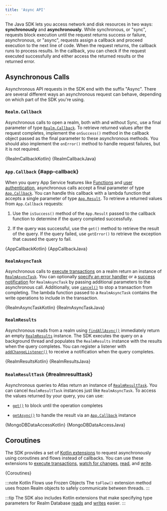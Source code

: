 ```yaml
---
title: 'Async API'
---
```


The Java SDK lets you access network and disk
resources in two ways: **synchronously** and **asynchronously**. While
synchronous, or "sync", requests block execution until the request returns
success or failure, asynchronous, or "async", requests assign a
callback and proceed execution to the next line of code. When
the request returns, the callback runs to process results.
In the callback, you can check if the request executed
successfully and either access the returned results or the returned
error.

## Asynchronous Calls

Asynchronous API requests in the SDK end with the suffix "Async".
There are several different ways an asynchronous request can behave,
depending on which part of the SDK you're using.

### `Realm.Callback`

Asynchronous calls to open a realm, both with and without Sync,
use a final parameter of type [`Realm.Callback`](https://docs.mongodb.com/realm-sdks/java/latest/io/realm/Realm.Callback.html).
To retrieve returned values after the
request completes, implement the `onSuccess()` method in the callback
object passed as the final parameter to these asynchronous methods. You
should also implement the `onError()` method to handle request failures,
but it is not required.

<Tabs groupId="java-sdk-languages">
    <TabItem value="kotlin" label="Kotlin">
        <CodeBlock language="kotlin">{RealmCallbackKotlin}</CodeBlock>
    </TabItem>
    <TabItem value="java" label="Java">
        <CodeBlock language="java">{RealmCallbackJava}</CodeBlock>
    </TabItem>
</Tabs>

### `App.Callback` {#app-callback}

When you query App Service features like [Functions](/sdk/java/app-services/functions)
and [user authentication](/sdk/java/app-services/users/authenticate-users),
asynchronous calls accept a final
parameter of type [`App.Callback`](https://docs.mongodb.com/realm-sdks/java/latest/io/realm/mongodb/App.Callback.html).
You can handle this callback with a lambda function that accepts a
single parameter of type [`App.Result`](https://docs.mongodb.com/realm-sdks/java/latest/io/realm/mongodb/App.Result.html).
To retrieve a returned values from `App.Callback` requests:

1. Use the `isSuccess()` method of the `App.Result` passed to the
   callback function to determine if the query completed
   successfully.

1. If the query was successful, use the `get()` method to retrieve
   the result of the query. If the query failed, use `getError()` to
   retrieve the exception that caused the query to fail.

<Tabs groupId="java-sdk-languages">
    <TabItem value="kotlin" label="Kotlin">
        <CodeBlock language="kotlin">{AppCallbackKotlin}</CodeBlock>
    </TabItem>
    <TabItem value="java" label="Java">
        <CodeBlock language="java">{AppCallbackJava}</CodeBlock>
    </TabItem>
</Tabs>

### `RealmAsyncTask`

Asynchronous calls to [execute transactions](sdk/java/realm-database/write-transactions)
on a realm return an instance of [`RealmAsyncTask`](https://docs.mongodb.com/realm-sdks/java/latest/io/realm/RealmAsyncTask.html).
You can optionally [specify an error handler](https://docs.mongodb.com/realm-sdks/java/latest/io/realm/Realm.Transaction.OnError.html)
or a [success notification](https://docs.mongodb.com/realm-sdks/java/latest/io/realm/Realm.Transaction.OnSuccess.html)
for `RealmAsyncTask` by passing additional parameters to the
asynchronous call. Additionally, use
[`cancel()`](https://docs.mongodb.com/realm-sdks/java/latest/io/realm/RealmAsyncTask.html#cancel--)
to stop a transaction from completing. The lambda function passed
to a `RealmAsyncTask` contains the write operations to include in the
transaction.

<Tabs groupId="java-sdk-languages">
    <TabItem value="kotlin" label="Kotlin">
        <CodeBlock language="kotlin">{RealmAsyncTaskKotlin}</CodeBlock>
    </TabItem>
    <TabItem value="java" label="Java">
        <CodeBlock language="java">{RealmAsyncTaskJava}</CodeBlock>
    </TabItem>
</Tabs>

### `RealmResults`

Asynchronous reads from a realm using [`findAllAsync()`](https://docs.mongodb.com/realm-sdks/java/latest/io/realm/RealmQuery.html#findAllAsync--)
immediately return an empty
[`RealmResults`](https://docs.mongodb.com/realm-sdks/java/latest/io/realm/RealmResults.html)
instance. The SDK executes the query on a background thread and
populates the `RealmResults` instance with the results when the query
completes. You can register a listener with [`addChangeListener()`](https://docs.mongodb.com/realm-sdks/java/latest/io/realm/RealmResults.html#addChangeListener-io.realm.RealmChangeListener-)
to receive a notification when the query completes.

<Tabs groupId="java-sdk-languages">
    <TabItem value="kotlin" label="Kotlin">
        <CodeBlock language="kotlin">{RealmResultsKotlin}</CodeBlock>
    </TabItem>
    <TabItem value="java" label="Java">
        <CodeBlock language="java">{RealmResultsJava}</CodeBlock>
    </TabItem>
</Tabs>

### `RealmResultTask` {#realmresulttask}

Asynchronous queries to Atlas return an instance of
[`RealmResultTask`](https://docs.mongodb.com/realm-sdks/java/latest/io/realm/mongodb/RealmResultTask.html).
You can cancel `RealmResultTask` instances just like
`RealmAsyncTask`. To access the values returned by your query, you
can use:

- [`get()`](https://docs.mongodb.com/realm-sdks/java/latest/io/realm/mongodb/RealmResultTask.html#get--)
  to block until the operation completes

- [`getAsync()`](https://docs.mongodb.com/realm-sdks/java/latest/io/realm/mongodb/RealmResultTask.html#getAsync-io.realm.mongodb.App.Callback-)
  to handle the result via an [`App.Callback`](#app-callback) instance

<Tabs groupId="java-sdk-languages">
    <TabItem value="kotlin" label="Kotlin">
        <CodeBlock language="kotlin">{MongoDBDataAccessKotlin}</CodeBlock>
    </TabItem>
    <TabItem value="java" label="Java">
        <CodeBlock language="java">{MongoDBDataAccessJava}</CodeBlock>
    </TabItem>
</Tabs>

## Coroutines

The SDK provides a set of [Kotlin extensions](https://docs.mongodb.com/realm-sdks/java/latest/kotlin-extensions/)
to request asynchronously using coroutines and flows instead of
callbacks. You can use these extensions to [execute transactions](https://docs.mongodb.com/realm-sdks/java/latest/kotlin-extensions/io.realm.kotlin/io.realm.-realm/execute-transaction-await.html),
[watch for changes](https://docs.mongodb.com/realm-sdks/java/latest/kotlin-extensions/io.realm.kotlin/add-change-listener.html),
[read](https://docs.mongodb.com/realm-sdks/java/latest/kotlin-extensions/io.realm.kotlin/io.realm.-realm/where.html),
and [write](https://docs.mongodb.com/realm-sdks/java/latest/kotlin-extensions/io.realm.kotlin/io.realm.-realm/create-object.html).

<CodeBlock language="kotlin">{Coroutines}</CodeBlock>

:::note Kotlin Flows use Frozen Objects
The `toFlow()` extension method uses frozen Realm objects to safely
communicate between threads.
:::

:::tip
The SDK also includes Kotlin extensions that make specifying type
parameters for Realm Database [reads](https://docs.mongodb.com/realm-sdks/java/latest/kotlin-extensions/io.realm.kotlin/io.realm.-realm/where.html)
and
[writes](https://docs.mongodb.com/realm-sdks/java/latest/kotlin-extensions/io.realm.kotlin/io.realm.-realm/create-object.html)
easier.
:::
